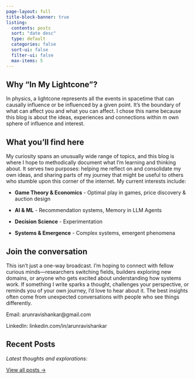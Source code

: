 ```yaml
---
page-layout: full
title-block-banner: true
listing:
  contents: posts
  sort: "date desc"
  type: default
  categories: false
  sort-ui: false
  filter-ui: false
  max-items: 5
---
```


## Why "In My Lightcone"?
In physics, a lightcone represents all the events in spacetime that can causally influence or be influenced by a given point. It's the boundary of what can affect you and what you can affect. I chose this name because this blog is about the ideas, experiences and connections within m own sphere of influence and interest.

## What you'll find here
My curiosity spans an unusually wide range of topics, and this blog is where I hope to methodically document what I'm learning and thinking about. It serves two purposes: helping me reflect on and consolidate my own ideas, and sharing parts of my journey that might be useful to others who stumble upon this corner of the internet.
My current interests include:

- **Game Theory & Economics** - Optimal play in games, price discovery & auction design

- **AI & ML** - Recommendation systems, Memory in LLM Agents

- **Decision Science** - Experimentation

- **Systems & Emergence** - Complex systems, emergent phenomena

## Join the conversation
This isn't just a one-way broadcast. I'm hoping to connect with fellow curious minds—researchers switching fields, builders exploring new domains, or anyone who gets excited about understanding how systems work.
If something I write sparks a thought, challenges your perspective, or reminds you of your own journey, I'd love to hear about it. The best insights often come from unexpected conversations with people who see things differently.

Email: arunravishankar@gmail.com

LinkedIn: linkedin.com/in/arunravishankar

## Recent Posts

*Latest thoughts and explorations:*

[View all posts →](blog.qmd)